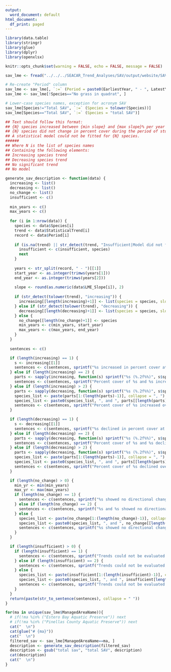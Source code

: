 ```yaml
---
output:
  word_document: default
html_document:
  df_print: paged
---
```


```r
library(data.table)
library(stringr)
library(glue)
library(dplyr)
library(openxlsx)

knitr::opts_chunk$set(warning = FALSE, echo = FALSE, message = FALSE)

sav_lme <- fread("../../../SEACAR_Trend_Analyses/SAV/output/website/SAV_BBpct_LMEresults_All.txt") %>% distinct()

# Re-create "Period" column
sav_lme <- sav_lme[, `:=` (Period = paste0(EarliestYear, " - ", LatestYear))]
sav_lme <- sav_lme[!Species=="No grass in quadrat", ]

# Lower-case species names, exception for acronym SAV
sav_lme[Species!="Total SAV", `:=` (Species = tolower(Species))]
sav_lme[Species=="Total SAV", `:=` (Species = "total SAV")]

```

```r
## Text should follow this format:
## {N} species increased between {min slope} and {max slope}% per year based on positive LME slopes, while {N} decreased between {min slope} and {max slope}% per year. 
## {N} species did not change in percent cover during the period of study. 
## A statistical model could not be fitted for {N} species.
######
## Where N is the list of species names
## Containing the following elements:
## Increasing species trend
## Decreasing species trend
## No significant trend
## No model
```

```r
generate_sav_description <- function(data) {
  increasing <- list()
  decreasing <- list()
  no_change <- list()
  insufficient <- c()
  
  min_years <- c()
  max_years <- c()
  
  for (i in 1:nrow(data)) {
    species <- data$Species[i]
    trend <- data$StatisticalTrend[i]
    record <- data$Period[i]
    
    if (is.na(trend) || str_detect(trend, "Insufficient|Model did not fit")) {
      insufficient <- c(insufficient, species)
      next
    }
    
    years <- str_split(record, " - ")[[1]]
    start_year <- as.integer(trimws(years[1]))
    end_year <- as.integer(trimws(years[2]))
    
    slope <- round(as.numeric(data$LME_Slope[i]), 2)
    
    if (str_detect(tolower(trend), "increasing")) {
      increasing[[length(increasing)+1]] <- list(species = species, slope = slope)
    } else if (str_detect(tolower(trend), "decreasing")) {
      decreasing[[length(decreasing)+1]] <- list(species = species, slope = abs(slope))
    } else {
      no_change[[length(no_change)+1]] <- species
      min_years <- c(min_years, start_year)
      max_years <- c(max_years, end_year)
    }
  }
  
  sentences <- c()

  if (length(increasing) == 1) {
    s <- increasing[[1]]
    sentences <- c(sentences, sprintf("%s increased in percent cover at an estimated rate of %.2f%% per year.", s$species, s$slope))
  } else if (length(increasing) == 2) {
    parts <- sapply(increasing, function(s) sprintf("%s (%.2f%%)", s$species, s$slope))
    sentences <- c(sentences, sprintf("Percent cover of %s and %s increased over time.", parts[1], parts[2]))
  } else if (length(increasing) > 2) {
    parts <- sapply(decreasing, function(s) sprintf("%s (%.2f%%)", s$species, s$slope))
    species_list <- paste(parts[1:(length(parts)-1)], collapse = ", ")
    species_list <- paste0(species_list, ", and ", parts[[length(parts)]])
    sentences <- c(sentences, sprintf("Percent cover of %s increased over time.", species_list))
  }

  if (length(decreasing) == 1) {
    s <- decreasing[[1]]
    sentences <- c(sentences, sprintf("%s declined in percent cover at an estimated rate of %.2f%% per year.", s$species, s$slope))
  } else if (length(decreasing) == 2) {
    parts <- sapply(decreasing, function(s) sprintf("%s (%.2f%%)", s$species, s$slope))
    sentences <- c(sentences, sprintf("Percent cover of %s and %s declined over time.", parts[1], parts[2]))
  } else if (length(decreasing) > 2) {
    parts <- sapply(decreasing, function(s) sprintf("%s (%.2f%%)", s$species, s$slope))
    species_list <- paste(parts[1:(length(parts)-1)], collapse = ", ")
    species_list <- paste0(species_list, ", and ", parts[[length(parts)]])
    sentences <- c(sentences, sprintf("Percent cover of %s declined over time.", species_list))
  }

  if (length(no_change) > 0) {
    min_yr <- min(min_years)
    max_yr <- max(max_years)
    if (length(no_change) == 1) {
      sentences <- c(sentences, sprintf("%s showed no directional change in percent cover between %d and %d.", no_change[[1]], min_yr, max_yr))
    } else if (length(no_change) == 2) {
      sentences <- c(sentences, sprintf("%s and %s showed no directional change in percent cover between %d and %d.", no_change[[1]], no_change[[2]], min_yr, max_yr))
    } else {
      species_list <- paste(no_change[1:(length(no_change)-1)], collapse = ", ")
      species_list <- paste0(species_list, ", and ", no_change[[length(no_change)]])
      sentences <- c(sentences, sprintf("%s showed no directional change in percent cover between %d and %d.", species_list, min_yr, max_yr))
    }
  }

  if (length(insufficient) > 0) {
    if (length(insufficient) == 1) {
      sentences <- c(sentences, sprintf("Trends could not be evaluated for %s due to insufficient data.", insufficient[1]))
    } else if (length(insufficient) == 2) {
      sentences <- c(sentences, sprintf("Trends could not be evaluated for %s and %s due to insufficient data.", insufficient[1], insufficient[2]))
    } else {
      species_list <- paste(insufficient[1:(length(insufficient)-1)], collapse = ", ")
      species_list <- paste0(species_list, ", and ", insufficient[length(insufficient)])
      sentences <- c(sentences, sprintf("Trends could not be evaluated for %s due to insufficient data.", species_list))
    }
  }
  return(paste(str_to_sentence(sentences), collapse = " "))
}
```

```r
for(ma in unique(sav_lme$ManagedAreaName)){
  # if(!ma %in% ("Estero Bay Aquatic Preserve")) next
  # if(!ma %in% ("Pinellas County Aquatic Preserve")) next
  cat("  \n")
  cat(glue("# {ma}"))
  cat("  \n")
  filtered_sav <- sav_lme[ManagedAreaName==ma, ]
  description <- generate_sav_description(filtered_sav)
  description <- gsub("total sav", "total SAV", description)
  cat(description)
  cat("  \n")
}
```
